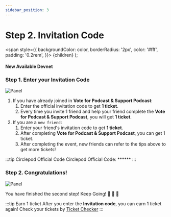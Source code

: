 ```yaml
---
sidebar_position: 3
---
```


# Step 2. Invitation Code

  <span
    style={{
      backgroundColor: color,
      borderRadius: '2px',
      color: '#fff',
      padding: '0.2rem',
    }}>
    {children}
  </span>
);

#### New Available <Highlight color="#25c2a0">Devnet</Highlight>


### Step 1. Enter your Invitation Code
![Panel](/img/event/promoter/code.png)

1. If you have already joined in **Vote for Podcast & Support Podcast**:
    1. Enter the official invitation code to get **1 ticket**.
    2. Every time you invite 1 friend and help your friend complete the **Vote for Podcast & Support Podcast**, you will get **1 ticket**.
2. If you are a `new friend`:
    1. Enter your friend's invitation code to get **1 ticket**.
    2. After completing **Vote for Podcast & Support Podcast**, you can get 1 ticket.
    3. After completing the event, new friends can refer to the tips above to get more tickets!

:::tip Circlepod Official Code
Circlepod Official Code: ******
::: 

### Step 2. Congratulations!
![Panel](/img/event/promoter/step2.png)

You have finished the second step! Keep Going! 👏 👏 👏

:::tip Earn 1 ticket
After you enter the **Invitation code**, you can earn 1 ticket again! Check your tickets by [Ticket Checker](/docs/community-event/airdrop-event/check-ticket)
:::